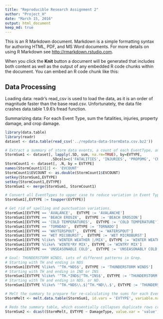 ```yaml
---
title: "Reproducible Research Assignment 2"
author: "Project_H"
date: "March 15, 2016"
output: html_document
keep_md: true
---
```


This is an R Markdown document. Markdown is a simple formatting syntax for authoring HTML, PDF, and MS Word documents. For more details on using R Markdown see <http://rmarkdown.rstudio.com>.

When you click the **Knit** button a document will be generated that includes both content as well as the output of any embedded R code chunks within the document. You can embed an R code chunk like this:

## Data Processing
Loading data: readr's read_csv is used to load the data, as it is an order of magnitude faster than the base read.csv. Unfortunately, the data file crashes data.table 1.9.6's fread function.

Summarizing data: For each Event Type, sum the fatalities, injuries, property damage, and crop damage.
```r
library(data.table)
library(readr)
dataset <- data.table(read_csv('../repdata-data-StormData.csv.bz2'))

# Extract a summary of storm data events, a count of each EventType, and combine the two tables. EVCOUNT is forced to double precision, to suppress warning messages from  melt.data.table.
StormSum1 <- dataset[, lapply(.SD, sum, na.rm=TRUE), by=EVTYPE, 
                     .SDcols=c('FATALITIES', 'INJURIES', 'PROPDMG', 'CROPDMG')]
StormCount1 <- dataset[, .N, by = EVTYPE]
names(StormCount1)[2] <- 'EVCOUNT'
StormCount1$EVCOUNT <- as.double(StormCount1$EVCOUNT)
setkey(StormSum1,EVTYPE)
setkey(StormCount1,EVTYPE)
StormSum1 <- merge(StormSum1, StormCount1)

# Convert all EventTypes to upper case to reduce variation in Event Types
StormSum1[,EVTYPE := toupper(EVTYPE)]

# Get rid of spelling and punctuation variations.
StormSum1[EVTYPE == 'AVALANCE',  EVTYPE := 'AVALANCHE']
StormSum1[EVTYPE == 'BEACH EROSIN',  EVTYPE := 'BEACH EROSION']
StormSum1[EVTYPE == 'COLD TEMPERATURES',  EVTYPE := 'COLD TEMPERATURE']
StormSum1[EVTYPE == 'TORNDAO',  EVTYPE := 'TORNADO']
StormSum1[EVTYPE == 'WAYTERSPOUT',  EVTYPE := 'WATERSPOUT']
StormSum1[EVTYPE == 'WET MICOBURST',  EVTYPE := 'WET MICROBURST']
StormSum1[EVTYPE %like% 'WINTER WEATHER |/MIX', EVTYPE := 'WINTER WEATHER MIX']
StormSum1[EVTYPE %like% 'WINTE*RY MIX', EVTYPE := 'WINTRY MIX']
StormSum1[EVTYPE == 'UNSEASONABLE COLD',  EVTYPE := 'UNSEASONABLY COLD']

# Goal: THUNDERSTORM WINDS. Lots of different patterns in Grep.
# Starting with TH and ending in NDS
StormSum1[EVTYPE %like% '^TH.*NDS$', EVTYPE := 'THUNDERSTORM WINDS']
# Starting with TH and ending in IND or INS
StormSum1[EVTYPE %like% '^TH.*IND$|^TH.*INS$', EVTYPE := 'THUNDERSTORM WINDS']
# Starting with TH and ending in NDS. or ND.
StormSum1[EVTYPE %like% '^TH.*NDS\\.$|^TH.*ND\\.$', EVTYPE := 'THUNDERSTORM WINDS']

# Melt the summary to prepare for re-calculating the sums for each Event Type.
StormMelt <- melt.data.table(StormSum1, id.vars = 'EVTYPE', variable.name = 'DamageType')

# Redo the summary table, which essentially collapses duplicate rows created by correcting spelling and punctuation variations in EventType.
StormSum2 <- dcast(StormMelt, EVTYPE ~ DamageType, value.var = 'value', fun.aggregate = sum )

```

## 


